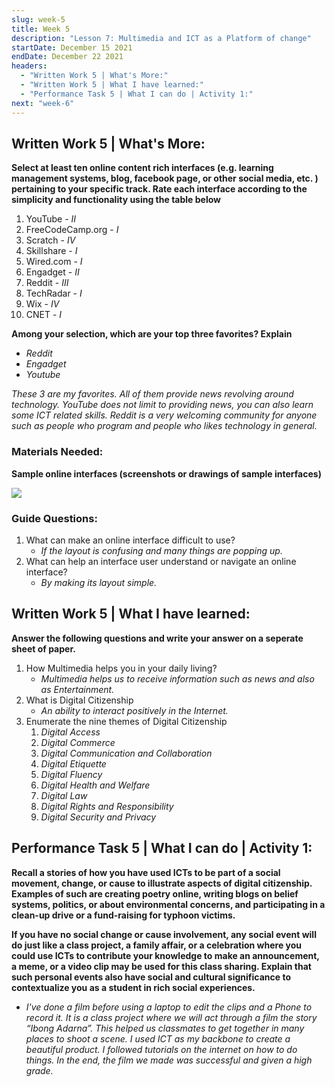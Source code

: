 ```yaml
---
slug: week-5
title: Week 5
description: "Lesson 7: Multimedia and ICT as a Platform of change"
startDate: December 15 2021
endDate: December 22 2021
headers:
  - "Written Work 5 | What's More:"
  - "Written Work 5 | What I have learned:"
  - "Performance Task 5 | What I can do | Activity 1:"
next: "week-6"
---
```


## Written Work 5 | What's More:

**Select at least ten online content rich interfaces (e.g. learning management systems, blog, facebook page, or other social media, etc. ) pertaining to your specific track. Rate each interface according to the simplicity and functionality using the table below**

1. YouTube - _II_
1. FreeCodeCamp.org - _I_
1. Scratch - _IV_
1. Skillshare - _I_
1. Wired.com - _I_
1. Engadget - _II_
1. Reddit - _III_
1. TechRadar - _I_
1. Wix - _IV_
1. CNET - _I_

**Among your selection, which are your top three favorites? Explain**

- _Reddit_
- _Engadget_
- _Youtube_

_These 3 are my favorites. All of them provide news revolving around technology. YouTube does not limit to providing news, you can also learn some ICT related skills. Reddit is a very welcoming community for anyone such as people who program and people who likes technology in general._

### Materials Needed:

**Sample online interfaces (screenshots or drawings of sample interfaces)**

![](/images/W5-1.png)

### Guide Questions:

1. What can make an online interface difficult to use?
   - _If the layout is confusing and many things are popping up._
1. What can help an interface user understand or navigate an online interface?
   - _By making its layout simple._

## Written Work 5 | What I have learned:

**Answer the following questions and write your answer on a seperate sheet of paper.**

1. How Multimedia helps you in your daily living?
   - _Multimedia helps us to receive information such as news and also as Entertainment._
1. What is Digital Citizenship
   - _An ability to interact positively in the Internet._
1. Enumerate the nine themes of Digital Citizenship
   1. _Digital Access_
   1. _Digital Commerce_
   1. _Digital Communication and Collaboration_
   1. _Digital Etiquette_
   1. _Digital Fluency_
   1. _Digital Health and Welfare_
   1. _Digital Law_
   1. _Digital Rights and Responsibility_
   1. _Digital Security and Privacy_

## Performance Task 5 | What I can do | Activity 1:

**Recall a stories of how you have used ICTs to be part of a social movement, change, or cause to illustrate aspects of digital citizenship. Examples of such are creating poetry online, writing blogs on belief systems, politics, or about environmental concerns, and participating in a clean-up drive or a fund-raising for typhoon victims.**

**If you have no social change or cause involvement, any social event will do just like a class project, a family affair, or a celebration where you could use ICTs to contribute your knowledge to make an announcement, a meme, or a video clip may be used for this class sharing. Explain that such personal events also have social and cultural significance to contextualize you as a student in rich social experiences.**

- _I've done a film before using a laptop to edit the clips and a Phone to record it. It is a class project where we will act through a film the story “Ibong Adarna”. This helped us classmates to get together in many places to shoot a scene. I used ICT as my backbone to create a beautiful product. I followed tutorials on the internet on how to do things. In the end, the film we made was successful and given a high grade._
